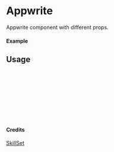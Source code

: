 
<Meta of={Appwrite} title="SkillSet/Appwrite" />

# Appwrite

Appwrite component with different props.

#### Example

<Canvas of={Appwrite.Primary} />

## Usage

```ts
import { Appwrite } from "yadl-ui";

const Example = () => {
  return (
      <Appwrite />
  );
};

export default Example;
```

#### Credits
[SkillSet](https://skillicons.dev)
